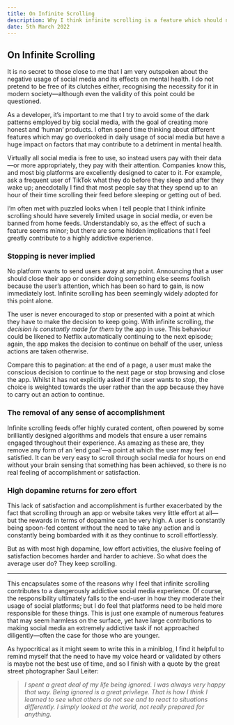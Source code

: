 ---
title: On Infinite Scrolling
description: Why I think infinite scrolling is a feature which should not be encouraged.
date: 5th March 2022
---

## On Infinite Scrolling

It is no secret to those close to me that I am very outspoken about the negative usage of social media and its effects on mental health. I do not pretend to be free of its clutches either, recognising the necessity for it in modern society—although even the validity of this point could be questioned.

As a developer, it’s important to me that I try to avoid some of the dark patterns employed by big social media, with the goal of creating more honest and ‘human’ products. I often spend time thinking about different features which may go overlooked in daily usage of social media but have a huge impact on factors that may contribute to a detriment in mental health.

Virtually all social media is free to use, so instead users pay with their data—or more appropriately, they pay with their attention. Companies know this, and most big platforms are excellently designed to cater to it. For example, ask a frequent user of TikTok what they do before they sleep and after they wake up; anecdotally I find that most people say that they spend up to an hour of their time scrolling their feed before sleeping or getting out of bed.

I’m often met with puzzled looks when I tell people that I think infinite scrolling should have severely limited usage in social media, or even be banned from home feeds. Understandably so, as the effect of such a feature seems minor; but there are some hidden implications that I feel greatly contribute to a highly addictive experience.

### Stopping is never implied

No platform wants to send users away at any point. Announcing that a user should close their app or consider doing something else seems foolish because the user’s attention, which has been so hard to gain, is now immediately lost. Infinite scrolling has been seemingly widely adopted for this point alone.

The user is never encouraged to stop or presented with a point at which they have to make the decision to keep going. With infinite scrolling, _the decision is constantly made for them_ by the app in use. This behaviour could be likened to Netflix automatically continuing to the next episode; again, the app makes the decision to continue on behalf of the user, unless actions are taken otherwise.

Compare this to pagination: at the end of a page, a user must make the conscious decision to continue to the next page or stop browsing and close the app. Whilst it has not explicitly asked if the user wants to stop, the choice is weighted towards the user rather than the app because they have to carry out an action to continue.

### The removal of any sense of accomplishment

Infinite scrolling feeds offer highly curated content, often powered by some brilliantly designed algorithms and models that ensure a user remains engaged throughout their experience. As amazing as these are, they remove any form of an ‘end goal’—a point at which the user may feel satisfied. It can be very easy to scroll through social media for hours on end without your brain sensing that something has been achieved, so there is no real feeling of accomplishment or satisfaction.

### High dopamine returns for zero effort

This lack of satisfaction and accomplishment is further exacerbated by the fact that scrolling through an app or website takes very little effort at all—but the rewards in terms of dopamine can be very high. A user is constantly being spoon-fed content without the need to take any action and is constantly being bombarded with it as they continue to scroll effortlessly.

But as with most high dopamine, low effort activities, the elusive feeling of satisfaction becomes harder and harder to achieve. So what does the average user do? They keep scrolling.

---

This encapsulates some of the reasons why I feel that infinite scrolling contributes to a dangerously addictive social media experience. Of course, the responsibility ultimately falls to the end-user in how they moderate their usage of social platforms; but I do feel that platforms need to be held more responsible for these things. This is just one example of numerous features that may seem harmless on the surface, yet have large contributions to making social media an extremely addictive task if not approached diligently—often the case for those who are younger.

As hypocritical as it might seem to write this in a miniblog, I find it helpful to remind myself that the need to have my voice heard or validated by others is maybe not the best use of time, and so I finish with a quote by the great street photographer Saul Leiter:

> _I spent a great deal of my life being ignored. I was always very happy that way. Being ignored is a great privilege. That is how I think I learned to see what others do not see and to react to situations differently. I simply looked at the world, not really prepared for anything._
